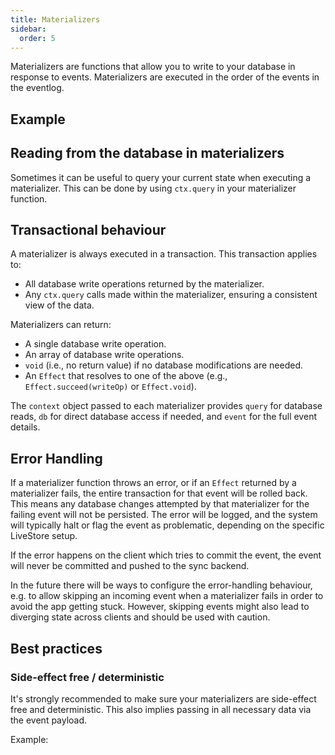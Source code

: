 ```yaml
---
title: Materializers
sidebar:
  order: 5
---
```



Materializers are functions that allow you to write to your database in response to events. Materializers are executed in the order of the events in the eventlog.

## Example

<MaterializersExampleSnippet />

## Reading from the database in materializers

Sometimes it can be useful to query your current state when executing a materializer. This can be done by using `ctx.query` in your materializer function.

<MaterializersWithQuerySnippet />

## Transactional behaviour

A materializer is always executed in a transaction. This transaction applies to:
- All database write operations returned by the materializer.
- Any `ctx.query` calls made within the materializer, ensuring a consistent view of the data.

Materializers can return:
- A single database write operation.
- An array of database write operations.
- `void` (i.e., no return value) if no database modifications are needed.
- An `Effect` that resolves to one of the above (e.g., `Effect.succeed(writeOp)` or `Effect.void`).

The `context` object passed to each materializer provides `query` for database reads, `db` for direct database access if needed, and `event` for the full event details.

## Error Handling

If a materializer function throws an error, or if an `Effect` returned by a materializer fails, the entire transaction for that event will be rolled back. This means any database changes attempted by that materializer for the failing event will not be persisted. The error will be logged, and the system will typically halt or flag the event as problematic, depending on the specific LiveStore setup.

If the error happens on the client which tries to commit the event, the event will never be committed and pushed to the sync backend.

In the future there will be ways to configure the error-handling behaviour, e.g. to allow skipping an incoming event when a materializer fails in order to avoid the app getting stuck. However, skipping events might also lead to diverging state across clients and should be used with caution.

## Best practices

### Side-effect free / deterministic

It's strongly recommended to make sure your materializers are side-effect free and deterministic. This also implies passing in all necessary data via the event payload.

Example:

<DeterministicMaterializersSnippet />
